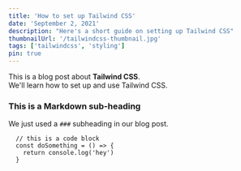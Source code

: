 ```yaml
---
title: 'How to set up Tailwind CSS'
date: 'September 2, 2021'
description: "Here's a short guide on setting up Tailwind CSS"
thumbnailUrl: '/tailwindcss-thumbnail.jpg'
tags: ['tailwindcss', 'styling']
pin: true
---
```


<div>
  This is a blog post about <strong>Tailwind CSS</strong>. <br />
  We'll learn how to set up and use Tailwind CSS.
</div>

### This is a Markdown sub-heading

We just used a `###` subheading in our blog post.

```
  // this is a code block
  const doSomething = () => {
    return console.log('hey')
  }
```
